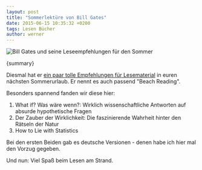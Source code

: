 ```yaml
---
layout: post
title: "Sommerlektüre von Bill Gates"
date: 2015-06-15 10:35:32 +0200
tags: Lesen Bücher
author: werner
---
```





<Image src={summerBooksImage} alt="Bill Gates und seine Leseempfehlungen für den Sommer" caption="Bill Gates und seine Leseempfehlungen für den Sommer." />

{summary}

Diesmal hat er [ein paar tolle Empfehlungen für Lesematerial](http://www.gatesnotes.com/About-Bill-Gates/Summer-Books-2015) in euren nächsten Sommerurlaub. Er nennt es auch passend "Beach Reading".

Besonders spannend fanden wir diese hier:

<ol class="amazon-list">
  <li>
    <Book amazonId="3813506525">
      What if? Was wäre wenn?: Wirklich wissenschaftliche Antworten auf absurde hypothetische Fragen
    </Book>
  </li>
  <li>
    <Book amazonId="3550088507">
      Der Zauber der Wirklichkeit: Die faszinierende Wahrheit hinter den Rätseln der Natur
    </Book>
  </li>
  <li>
    <Book amazonId="0393310728">
      How to Lie with Statistics
    </Book>
  </li>
</ol>

Bei den ersten Beiden gab es deutsche Versionen - denen habe ich hier mal den Vorzug gegeben.

Und nun: Viel Spaß beim Lesen am Strand.


